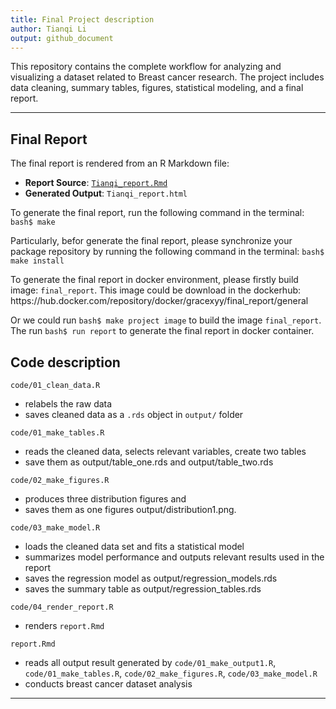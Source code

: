 ```yaml
---
title: Final Project description
author: Tianqi Li
output: github_document
---
```

This repository contains the complete workflow for analyzing and visualizing a dataset related to Breast cancer research. The project includes data cleaning, summary tables, figures, statistical modeling, and a final report.

---

## Final Report

The final report is rendered from an R Markdown file:

- **Report Source**: [`Tianqi_report.Rmd`](Tianqi_report.Rmd)
- **Generated Output**: `Tianqi_report.html`

To generate the final report, run the following command in the terminal:
`bash$ make`

Particularly, befor generate the final report, please synchronize your package repository by running the following command in the terminal:
`bash$ make install`

To generate the final report in docker environment, please firstly build image: `final_report`. This image could be download in the dockerhub: https://hub.docker.com/repository/docker/gracexyy/final_report/general

Or we could run `bash$ make project image` to build the image `final_report`. The run `bash$ run report` to generate the final report in docker container.

## Code description

`code/01_clean_data.R`

  - relabels the raw data
  - saves cleaned data as a `.rds` object in `output/` folder

`code/01_make_tables.R`

  - reads the cleaned data, selects relevant variables, create two tables
  - save them as output/table_one.rds and output/table_two.rds


`code/02_make_figures.R`

  - produces three distribution figures and 
  - saves them as one figures output/distribution1.png.

`code/03_make_model.R`

  - loads the cleaned data set and fits a statistical model
  - summarizes model performance and outputs relevant results used in the report
  - saves the regression model as output/regression_models.rds
  - saves the summary table as output/regression_tables.rds
  
`code/04_render_report.R`

  - renders `report.Rmd`

`report.Rmd`

  - reads all output result generated by `code/01_make_output1.R`, `code/01_make_tables.R`, `code/02_make_figures.R`, `code/03_make_model.R`
  - conducts breast cancer dataset analysis

------------------------------------------------------------------------
